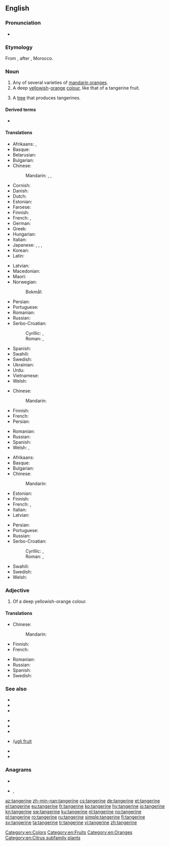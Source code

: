{{also|Tangerine}}
==English==
{{wikipedia}}

===Pronunciation===
* {{IPA|/ˈtæn.dʒəˌɹin/|/ˈtæn.dʒɜɹˌin/|lang=en}}

===Etymology===
From {{etyl|fr|en}} {{m|fr|Tanger}} {{suffix||ine|lang=en}}, after {{w|Tangier}}, Morocco.

===Noun===
{{en-noun}}

# Any of several varieties of [[mandarin orange]]s.
# A deep [[yellow]]ish-[[orange]] [[colour]], like that of a tangerine fruit.
#: {{color panel|F28500}}
# A [[tree]] that produces tangerines.

====Derived terms====
* {{l|en|tangelo}}

====Translations====
{{trans-top|fruit}}
* Afrikaans: {{t+|af|nartjie}}, {{t+|af|mandaryn}}
* Basque: {{t+|eu|mandarina}}
* Belarusian: {{t|be|мандары́н|m|sc=Cyrl}}
* Bulgarian: {{t+|bg|мандари́на|f}}
* Chinese:
*: Mandarin: {{t+|cmn|橘子|tr=júzi|sc=Hani}}, {{t+|cmn|甌柑}}, {{t+|cmn|瓯柑|tr=ōugān}}
* Cornish: {{t|kw|tanjerin|m}}
* Danish: {{t+|da|mandarin|c}}
* Dutch: {{t+|nl|mandarijn|c}}
* Estonian: {{t|et|mandariin}}
* Faroese: {{t|fo|mandarin|f}}
* Finnish: {{t+|fi|mandariini}}
* French: {{t+|fr|tangerine|f}}, {{t+|fr|mandarine|f}}
* German: {{t+|de|Mandarine|f}}
* Greek: {{t+|el|μανταρίνι|n}}
* Hungarian: {{t+|hu|mandarin}}
* Italian: {{t+|it|mandarino|m}}
* Japanese: {{t|ja|タンジェリン|tr=tanjerin|sc=Jpan}}, {{t+|ja|みかん|tr=mikan}}, {{t+|ja|ミカン|tr=mikan|sc=Jpan}}, {{t+|ja|蜜柑|tr=みかん, mikan|sc=Jpan}}
* Korean: {{t+|ko|귤|sc=Hang}}
* Latin: {{t|la|citrus tangerina|f}}
{{trans-mid}}
* Latvian: {{t|lv|mandarīns|m}}
* Macedonian: {{t|mk|мандарина|f}}
* Maori: {{t|mi|manarini}}
* Norwegian:
*: Bokmål: {{t|nb|tangerin|m}}
* Persian: {{t+|fa|نارنگی|tr=nârengi|sc=fa-Arab}}
* Portuguese: {{t+|pt|tangerina|f}}
* Romanian: {{t|ro|tangerină|f}}
* Russian: {{t+|ru|мандари́н|m}}
* Serbo-Croatian:
*: Cyrillic: {{t|sh|тангерина|f|sc=Cyrl}}, {{t|sh|мандарина|f|sc=Cyrl}}
*: Roman: {{t+|sh|tangerina|f}}, {{t+|sh|mandarina|f}}
* Spanish: {{t+|es|mandarina|f}}
* Swahili: {{t+|sw|chenza}}
* Swedish: {{t+|sv|tangerin|c}}
* Ukrainian: {{t|uk|мандари́н|m|sc=Cyrl}}
* Urdu: {{t|ur|طنجہ کا باشندہ|tr=tunja ka bashinda}}
* Vietnamese: {{t|vi|quýt|alt=quả quýt}}
* Welsh: {{t|cy|tanjerîn|m|f}}
{{trans-bottom}}

{{trans-top|colour}}
* Chinese:
*: Mandarin: {{t-needed|cmn}}
* Finnish: {{t+|fi|mandariini}}
* French: {{t+|fr|mandarine}}
* Persian: {{t+|fa|نارنجی|tr=nârenji}}
{{trans-mid}}
* Romanian: {{t+|ro|portocaliu}}
* Russian: {{t-needed|ru}}
* Spanish: {{t+|es|naranja|m}}
* Welsh: {{t|cy|tanjerîn}}, {{t|cy|melyngoch}}
{{trans-bottom}}

{{trans-top|tree}}
* Afrikaans: {{t|af|nartjieboom}}
* Basque: {{t+|eu|mandarinondo}}
* Bulgarian: {{t+|bg|мандари́на|f}}
* Chinese:
*: Mandarin: {{t-needed|cmn}}
* Estonian: {{t|et|mandariinipuu}}
* Finnish: {{t|fi|mandariinipuu}}
* French: {{t|fr|tangerinier|f}}, {{t+|fr|mandarinier|m}}
* Italian: {{t+|it|mandarino|m}}
* Latvian: {{t|lv|mandarīns|m}}
{{trans-mid}}
* Persian: {{t+|fa|نارنگی|tr=nârengi}}
* Portuguese: {{t+|pt|tangerineira|f}}
* Russian: {{t+|ru|мандари́н|m}}
* Serbo-Croatian:
*: Cyrillic: {{t|sh|тангерина|f|sc=Cyrl}}, {{t|sh|мандарина|f|sc=Cyrl}}
*: Roman: {{t+|sh|tangerina|f}}, {{t+|sh|mandarina|f}}
* Swahili: {{t|sw|mchenza}}
* Swedish: {{t|sv|tangerinträd|n}}
* Welsh: {{t|cy|tanjerîn|m|f}}
{{trans-bottom}}

===Adjective===
{{en-adj|?}}

# Of a deep yellowish-orange colour.

====Translations====
{{trans-top|colour}}
* Chinese:
*: Mandarin: {{t-needed|cmn}}
* Finnish: {{t|fi|[[mandariinin]] [[värinen]]}}
* French: {{t+|fr|mandarine}}
{{trans-mid}}
* Romanian: {{t+|ro|portocaliu}}
* Russian: {{t+|ru|мандари́новый}}
* Spanish: {{t+|es|anaranjado}}
* Swedish: {{t|sv|orangeröd}}
{{trans-bottom}}

===See also===
{{top3}}
* {{l|en|clementine}}
* {{l|en|mandarine}}
* {{l|en|minneola}}
{{mid3}}
* {{l|en|nartjie}}
* {{l|en|ortanique}}
* {{l|en|satsuma}}
{{mid3}}
* {{l|en|ugli}}/[[ugli fruit]]
* {{l|en|Van der Hum}}
* {{l|en|Appendix:Colors}}
{{bottom}}

===Anagrams===
* {{l|en|antigreen}}
* {{l|en|argentine}}, {{l|en|Argentine}}

[[Category:en:Colors]]
[[Category:en:Fruits]]
[[Category:en:Oranges]]
[[Category:en:Citrus subfamily plants]]

[[az:tangerine]]
[[zh-min-nan:tangerine]]
[[cs:tangerine]]
[[de:tangerine]]
[[et:tangerine]]
[[el:tangerine]]
[[eu:tangerine]]
[[fr:tangerine]]
[[ko:tangerine]]
[[hy:tangerine]]
[[io:tangerine]]
[[kn:tangerine]]
[[sw:tangerine]]
[[ku:tangerine]]
[[nl:tangerine]]
[[no:tangerine]]
[[pl:tangerine]]
[[ro:tangerine]]
[[ru:tangerine]]
[[simple:tangerine]]
[[fi:tangerine]]
[[sv:tangerine]]
[[ta:tangerine]]
[[tr:tangerine]]
[[vi:tangerine]]
[[zh:tangerine]]